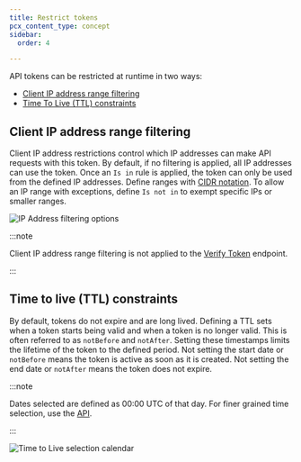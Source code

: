```yaml
---
title: Restrict tokens
pcx_content_type: concept
sidebar:
  order: 4

---
```


API tokens can be restricted at runtime in two ways:

* [Client IP address range filtering](#client-ip-address-range-filtering)
* [Time To Live (TTL) constraints](#time-to-live-ttl-constraints)

## Client IP address range filtering

Client IP address restrictions control which IP addresses can make API requests with this token. By default, if no filtering is applied, all IP addresses can use the token. Once an `Is in` rule is applied, the token can only be used from the defined IP addresses. Define ranges with [CIDR notation](https://en.wikipedia.org/wiki/Classless_Inter-Domain_Routing#CIDR_notation). To allow an IP range with exceptions, define `Is not in` to exempt specific IPs or smaller ranges.

![IP Address filtering options](~/assets/images/fundamentals/api/ip-filter.png)

:::note

Client IP address range filtering is not applied to the [Verify Token](https://developers.cloudflare.com/api/operations/user-api-tokens-verify-token) endpoint.

:::


## Time to live (TTL) constraints

By default, tokens do not expire and are long lived. Defining a TTL sets when a token starts being valid and when a token is no longer valid. This is often referred to as `notBefore` and `notAfter`. Setting these timestamps limits the lifetime of the token to the defined period. Not setting the start date or `notBefore` means the token is active as soon as it is created. Not setting the end date or `notAfter` means the token does not expire.

:::note


Dates selected are defined as 00:00 UTC of that day. For finer grained time selection, use the [API](/fundamentals/api/).


:::

![Time to Live selection calendar](~/assets/images/fundamentals/api/ttl.png)
